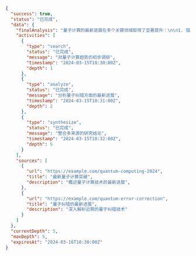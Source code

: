 ```json
{
  "success": true,
  "status": "已完成",
  "data": {
    "finalAnalysis": "量子计算的最新进展在多个关键领域取得了显著提升：\n\n1. 错误校正：改进的量子纠错技术提高了量子比特的稳定性\n2. 量子优势：在特定计算任务中多次展示出量子优势\n3. 硬件突破：采用超导电路和囚禁离子的全新架构\n4. 商业应用：在优化与密码学等领域的行业采纳持续增长",
    "activities": [
      {
        "type": "search",
        "status": "已完成",
        "message": "对量子计算趋势的初步调研",
        "timestamp": "2024-03-15T10:30:00Z",
        "depth": 1
      },
      {
        "type": "analyze",
        "status": "已完成",
        "message": "分析量子纠错方面的最新进展",
        "timestamp": "2024-03-15T10:31:00Z",
        "depth": 2
      },
      {
        "type": "synthesize",
        "status": "已完成",
        "message": "整合多来源的研究结论",
        "timestamp": "2024-03-15T10:32:00Z",
        "depth": 5
      }
    ],
    "sources": [
      {
        "url": "https://example.com/quantum-computing-2024",
        "title": "最新量子计算突破",
        "description": "概述量子计算技术的最新进展",
      },
      {
        "url": "https://example.com/quantum-error-correction",
        "title": "量子纠错的最新进展",
        "description": "深入解析近期的量子纠错技术"
      }
    ]
  },
  "currentDepth": 5,
  "maxDepth": 5,
  "expiresAt": "2024-03-16T10:30:00Z"
} 
```
